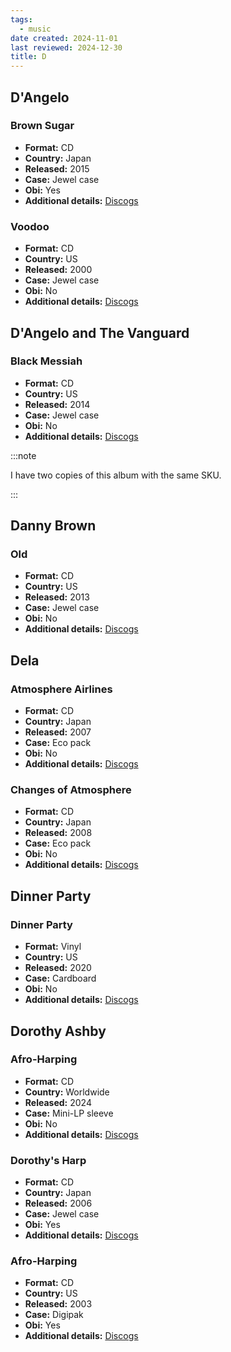 ```yaml
---
tags:
  - music
date created: 2024-11-01
last reviewed: 2024-12-30
title: D
---
```


## D'Angelo

### Brown Sugar

- **Format:** CD
- **Country:** Japan
- **Released:** 2015
- **Case:** Jewel case
- **Obi:** Yes
- **Additional details:** [Discogs](https://www.discogs.com/release/7783513-DAngelo-Brown-Sugar)

### Voodoo

- **Format:** CD
- **Country:** US
- **Released:** 2000
- **Case:** Jewel case
- **Obi:** No
- **Additional details:** [Discogs](https://www.discogs.com/release/1473386-DAngelo-Voodoo)

## D'Angelo and The Vanguard

### Black Messiah

- **Format:** CD
- **Country:** US
- **Released:** 2014
- **Case:** Jewel case
- **Obi:** No
- **Additional details:** [Discogs](https://www.discogs.com/release/23427563-DAngelo-And-The-Vanguard-Black-Messiah)

:::note

I have two copies of this album with the same SKU.

:::

## Danny Brown

### Old

- **Format:** CD
- **Country:** US
- **Released:** 2013
- **Case:** Jewel case
- **Obi:** No
- **Additional details:** [Discogs](https://www.discogs.com/release/4981831-Danny-Brown-Old)

## Dela

### Atmosphere Airlines

- **Format:** CD
- **Country:** Japan
- **Released:** 2007
- **Case:** Eco pack
- **Obi:** No
- **Additional details:** [Discogs](https://www.discogs.com/release/1741592-Dela-Atmosphere-Airlines)

### Changes of Atmosphere

- **Format:** CD
- **Country:** Japan
- **Released:** 2008
- **Case:** Eco pack
- **Obi:** No
- **Additional details:** [Discogs](https://www.discogs.com/release/2103758-Dela-Changes-Of-Atmosphere)

## Dinner Party

### Dinner Party

- **Format:** Vinyl
- **Country:** US
- **Released:** 2020
- **Case:** Cardboard
- **Obi:** No
- **Additional details:** [Discogs](https://www.discogs.com/release/16084884-Dinner-Party-Dinner-Party)

## Dorothy Ashby

### Afro-Harping

- **Format:** CD
- **Country:** Worldwide
- **Released:** 2024
- **Case:** Mini-LP sleeve
- **Obi:** No
- **Additional details:** [Discogs](https://www.discogs.com/release/31841582-Dorothy-Ashby-Afro-Harping)

### Dorothy's Harp

- **Format:** CD
- **Country:** Japan
- **Released:** 2006
- **Case:** Jewel case
- **Obi:** Yes
- **Additional details:** [Discogs](https://www.discogs.com/release/1512583-Dorothy-Ashby-Dorothys-Harp)

### Afro-Harping

- **Format:** CD
- **Country:** US
- **Released:** 2003
- **Case:** Digipak
- **Obi:** Yes
- **Additional details:** [Discogs](https://www.discogs.com/release/1364997-Dorothy-Ashby-Afro-Harping)
